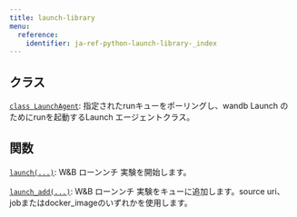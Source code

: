 ```yaml
---
title: launch-library
menu:
  reference:
    identifier: ja-ref-python-launch-library-_index
---
```


## クラス

[`class LaunchAgent`](/ja/ref/python/launch-library/launchagent/): 指定されたrunキューをポーリングし、wandb Launch のためにrunを起動するLaunch エージェントクラス。

## 関数

[`launch(...)`](/ja/ref/python/launch-library/launch/): W&B ローンンチ 実験を開始します。

[`launch_add(...)`](/ja/ref/python/launch-library/launch_add/): W&B ローンンチ 実験をキューに追加します。source uri、jobまたはdocker_imageのいずれかを使用します。